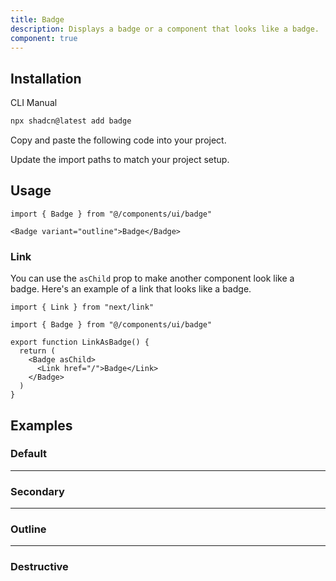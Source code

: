 ```yaml
---
title: Badge
description: Displays a badge or a component that looks like a badge.
component: true
---
```


<ComponentPreview
  name="badge-demo"
  title="Badge"
  description="A default badge"
/>

## Installation

<CodeTabs>

<TabsList>
  <TabsTrigger value="cli">CLI</TabsTrigger>
  <TabsTrigger value="manual">Manual</TabsTrigger>
</TabsList>
<TabsContent value="cli">

```bash
npx shadcn@latest add badge
```

</TabsContent>

<TabsContent value="manual">

<Steps>

<Step>Copy and paste the following code into your project.</Step>

<ComponentSource name="badge" title="components/ui/badge.tsx" />

<Step>Update the import paths to match your project setup.</Step>

</Steps>

</TabsContent>

</CodeTabs>

## Usage

```tsx showLineNumbers
import { Badge } from "@/components/ui/badge"
```

```tsx showLineNumbers
<Badge variant="outline">Badge</Badge>
```

### Link

You can use the `asChild` prop to make another component look like a badge. Here's an example of a link that looks like a badge.

```tsx showLineNumbers
import { Link } from "next/link"

import { Badge } from "@/components/ui/badge"

export function LinkAsBadge() {
  return (
    <Badge asChild>
      <Link href="/">Badge</Link>
    </Badge>
  )
}
```

## Examples

### Default

<ComponentPreview
  name="badge-demo"
  title="Badge"
  description="A default badge"
/>

---

### Secondary

<ComponentPreview
  name="badge-secondary"
  title="Badge"
  description="A badge using secondary as variant."
/>

---

### Outline

<ComponentPreview
  name="badge-outline"
  title="Badge"
  description="A badge using outline as variant."
/>

---

### Destructive

<ComponentPreview name="badge-destructive" description="A destructive badge." />
